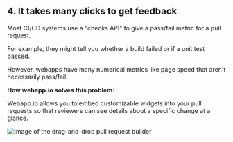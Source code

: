 ## 4. It takes many clicks to get feedback

Most CI/CD systems use a "checks API" to give a pass/fail metric for a pull request.

For example, they might tell you whether a build failed or if a unit test passed.

However, webapps have many numerical metrics like page speed that aren't necessarily pass/fail.

**How webapp.io solves this problem:**

Webapp.io allows you to embed customizable widgets into your pull requests so that reviewers can see details about a specific change at a glance.

![Image of the drag-and-drop pull request builder](/static/images/build-a-pull-request.svg)

<br />